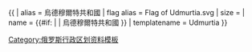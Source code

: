 {{ {{{1<noinclude>|country showdata</noinclude>}}}
| alias = 烏德穆爾特共和國
| flag alias = Flag of Udmurtia.svg
| size = {{{size|}}}
| name = {{#if: {{{name|}}} | {{{name|}}} | 烏德穆爾特共和國 }}
<noinclude>
| templatename = Udmurtia
</noinclude>
}}<noinclude>
[[Category:俄罗斯行政区划资料模板]]
</noinclude>